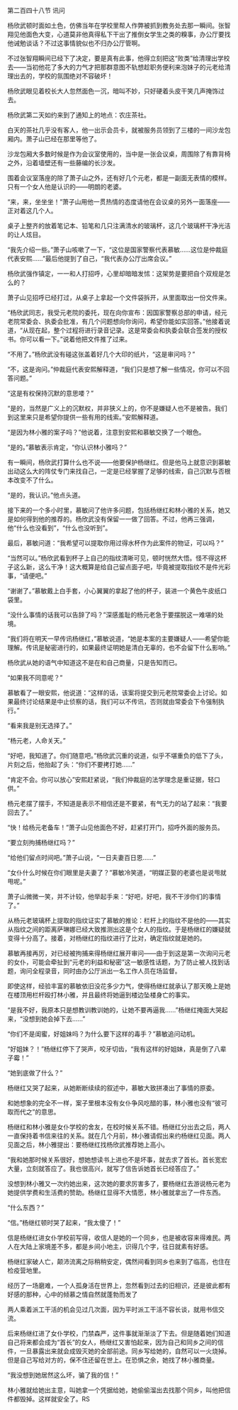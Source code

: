 

第二百四十八节 讯问

杨欣武顿时面如土色，仿佛当年在学校里帮人作弊被抓到教务处去那一瞬间。张智翔见他面色大变，心道莫非他真得私下干出了推倒女学生之类的糗事，办公厅要找他诫勉谈话？不过这事情貌似也不归办公厅管啊。

不过张智翔瞬间已经下了决定，要是真有此事，他得立刻把这“败类”给清理出学校去――当初他花了多大的力气才把那群意图不轨想趁职务便利来泡妹子的元老给清理出去的，学校的氛围绝对不容破坏！

杨欣武眼见着校长大人忽然面色一沉，暗叫不妙，只好硬着头皮干笑几声掩饰过去。

杨欣武第二天如约来到了通知上的地点：农庄茶社。

白天的茶社几乎没有客人，他一出示会员卡，就被服务员领到了三楼的一间沙龙包厢内。萧子山已经在那里等他了。

沙龙包厢大多数时候是作为会议室使用的，当中是一张会议桌，周围除了有靠背椅之外，沿着墙壁还有一些藤编的长沙发。

围着会议室落座的除了萧子山之外，还有好几个元老，都是一副面无表情的模样。只有一个女人他是认识的――明朗的老婆。

“来，来，坐坐坐！”萧子山用他一贯热情的态度请他在会议桌的另外一面落座――正对着这几个人。

桌子上整齐的放着笔记本、铅笔和几只注满清水的玻璃杯，这几个玻璃杯干净光洁的让人炫目。

“我先介绍一些。”萧子山咳嗽了一下，“这位是国家警察代表慕敏……这位是仲裁庭代表安熙……”最后他提到了自己，“我代表办公厅出席会议。”

杨欣武强作镇定，一一和人打招呼，心里却暗暗发怵：这架势是要把自个双规是怎么的？

萧子山见招呼已经打过，从桌子上拿起一个文件袋拆开，从里面取出一份文件来。

“杨欣武同志，我受元老院的委托，现在向你宣布：因国家警察总部的申请，经元老院常委会、执委会批准，有几个问题想向你询问，希望你能如实回答。”他接着说道，“从现在起，整个过程将进行录音记录。这是常委会和执委会联合签发的授权书。你可以看一下。”说着他把文件推了过来。

“不用了。”杨欣武没有碰这张盖着好几个大印的纸片，“这是审问吗？”

“不，这是询问。”仲裁庭代表安熙解释道，“我们只是想了解一些情况，你可以不回答问题。”

“这是有权保持沉默的意思喽？”

“是的，当然是广义上的沉默权，并非狭义上的，你不是嫌疑人也不是被告。我们到这里来只是希望你提供一些有用的线索。”安熙解释道。

“是因为林小雅的案子吗？”他说着，注意到安熙和慕敏交换了一个眼色。

“是的。”慕敏表示肯定，“你认识林小雅吗？”

有一瞬间，杨欣武打算什么也不说――他要保护杨继红。但是他马上就意识到慕敏出动这么大的阵仗专门来找自己，一定是已经掌握了足够的线索，自己沉默与否根本改变不了什么。

“是的，我认识。”他点头道。

接下来的一个多小时里，慕敏问了他许多问题，包括杨继红和林小雅的关系，她又是如何得到他的推荐的。杨欣武没有保留一一做了回答。不过，他再三强调，他“什么也没看到”，“什么也没听到”。

最后，慕敏问道：“我希望可以提取你用过得水杯作为此案件的物证，可以吗？”

“当然可以。”杨欣武看到杯子上自己的指纹清晰可见，顿时恍然大悟。怪不得这杯子这么新，这么干净！这大概算是给自己留点面子吧，毕竟被提取指纹不是件光彩事，“请便吧。”

“谢谢了。”慕敏戴上白手套，小心翼翼的拿起了他的杯子，装进一个黄色牛皮纸口袋里。

“没什么事情的话我可以告辞了吗？”深感羞耻的杨元老急于要摆脱这一难堪的处境。

“我们将在明天一早传讯杨继红，”慕敏说道，“她是本案的主要嫌疑人――希望你能理解。传讯是秘密进行的，如果最终证明她是清白无辜的，也不会留下什么影响。”

杨欣武从她的语气中知道这不是在和自己商量，只是告知而已。

“如果我不同意呢？”

慕敏看了一眼安熙，他说道：“这样的话，该案将提交到元老院常委会上讨论。如果最终讨论结果是中止侦察的话，我们可以不传讯，否则就由常委会下令强制执行。”

“看来我是别无选择了。”

“杨元老，人命关天。”

“好吧，我知道了。你们随意吧。”杨欣武沉重的说道，似乎不堪重负的低下了头，片刻之后，他抬起了头：“你们不要拷打她……”

“肯定不会。你可以放心”安熙赶紧说，“我们仲裁庭的法学理念是重证据，轻口供。”

杨元老摆了摆手，不知道是表示不相信还是不要紧，有气无力的站了起来：“我要回去了。”

“快！给杨元老备车！”萧子山见他面色不好，赶紧打开门，招呼外面的服务员。

“要立刻拘捕杨继红吗？”

“给他们留点时间吧。”萧子山说，“一日夫妻百日恩……”

“女仆什么时候在你们眼里是夫妻了？”慕敏冷笑道，“明媒正娶的老婆也是说甩就甩呢。”

萧子山微微一笑，并不计较，他举起手来：“好吧，好吧，我不干涉你们的事情了。”

从杨元老玻璃杯上提取的指纹证实了慕敏的推论：栏杆上的指纹不是他的――其实从指纹之间的距离萨琳娜已经大致推测出这是个女人的指纹。于是杨继红的嫌疑就变得十分高了。接着，对杨继红的指纹进行了比对，确定指纹就是她的。

慕敏再接再厉，对已经被拘捕来得杨继红展开审问――由于到这是第一次询问元老的女仆，可能会牵扯到“元老的利益和秘密”这一敏感性话题，为了防止被人找到话题，询问全程录音，同时由办公厅派出一名工作人员在场监督。

即使这样，经验丰富的慕敏依旧没花多少力气，使得杨继红就承认了那天晚上是她在楼顶用栏杆殴打林小雅，并且最终将她逼到楼边坠楼身亡的事实。

“是我不好，我原本只是想教训教训她的，让她不要再逼我……”杨继红掩面大哭起来，“没想到她会掉下去……”

“你们不是闺蜜，好姐妹吗？为什么要下这样的毒手？”慕敏追问动机。

“好姐妹？！”杨继红停下了哭声，咬牙切齿，“我有这样的好姐妹，真是倒了八辈子霉！”

“她到底做了什么？”

杨继红又哭了起来，从她断断续续的叙述中，慕敏大致拼凑出了事情的原委。

和她想象的完全不一样，案子里根本没有女仆争风吃醋的事，林小雅也没有“彼可取而代之”的意思。

杨继红和林小雅是女仆学校的舍友，在校时候关系不错。杨继红分出去之后，两人一直保持着书信来往的关系。就在几个月前，林小雅请假出来约杨继红见面。两人见面之后，林小雅提出：要杨继红找杨欣武推荐她上高小。

“我和她那时候关系很好，想她想读书上进也不是坏事，就去求了首长。首长宽宏大量，立刻就答应了。我也很高兴，就写了信告诉她首长已经答应了。”

没想到林小雅又一次约她出来，这次她的要求厉害多了，要杨继红去游说杨元老为她提供学费和生活费的赞助。杨继红显得不大情愿，林小雅就拿出了一件东西。

“什么东西？”

“信。”杨继红顿时哭了起来，“我太傻了！”

信是杨继红进女仆学校前写得，收信人是她的一个同乡，也是被收容来得难民。两人在大陆上家境差不多，都是乡间小地主，识得几个字，往日就素有好感。

杨继红家破人亡，颠沛流离之际稍稍安定，偶然间看到同乡也来到了临高，也住在检疫营地里。

经历了一场磨难，一个人孤身活在世界上，忽然看到过去的旧相识，还是彼此都有好感的那种，心中的倾慕之情自然就蓬勃而发了

两人乘着派工干活的机会见过几次面，因为平时派工干活不容长谈，就用书信交流。

后来杨继红进了女仆学校，门禁森严，这件事就渐渐淡了下去。但是随着她们知道自己将来都会成为“首长”的女人，杨继红又害怕起来，因为自己和同乡之间的信件，一旦暴露出来就会成毁灭她的全部前途。同乡写给她的，自然可以一火烧掉。但是自己写给对方的，保不住还留在世上。在恐惧之余，她找了林小雅商量。

“我没想到她居然这么坏，骗了我的信！”

林小雅就给她出主意，叫她拿一个凭据给她，她偷偷溜出去找那个同乡，叫他把信件都毁掉。这样就安全了。RS


